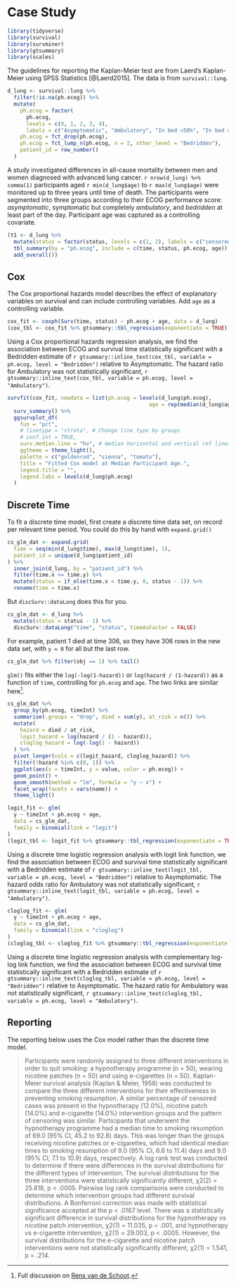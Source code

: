 # Case Study {#study}

```r
library(tidyverse)
library(survival)
library(survminer)
library(gtsummary)
library(scales)
```

The guidelines for reporting the Kaplan-Meier test are from Laerd's Kaplan-Meier using SPSS Statistics [@Laerd2015]. The data is from `survival::lung`. 

```r
d_lung <- survival::lung %>%
  filter(!is.na(ph.ecog)) %>%
  mutate(
    ph.ecog = factor(
      ph.ecog,
      levels = c(0, 1, 2, 3, 4),
      labels = c("Asymptomatic", "Ambulatory", "In bed <50%", "In bed >50%", "Bedridden")),
    ph.ecog = fct_drop(ph.ecog),
    ph.ecog = fct_lump_n(ph.ecog, n = 2, other_level = "Bedridden"),
    patient_id = row_number()
  )
```

A study investigated differences in all-cause mortality between men and women diagnosed with advanced lung cancer. `r nrow(d_lung) %>% comma(1)` participants aged `r min(d_lung$age)` to `r max(d_lung$age)` were monitored up to three years until time of death. The participants were segmented into three groups according to their ECOG performance score: *asymptomatic*, symptomatic but completely *ambulatory*, and *bedridden* at least part of the day. Participant age was captured as a controlling covariate.

```r
(t1 <- d_lung %>%
  mutate(status = factor(status, levels = c(1, 2), labels = c("censored", "died"))) %>%
  tbl_summary(by = "ph.ecog", include = c(time, status, ph.ecog, age)) %>%
  add_overall())
```

## Cox

The Cox proportional hazards model describes the effect of explanatory variables on survival and can include controlling variables. Add `age` as a controlling variable.

```r
cox_fit <- coxph(Surv(time, status) ~ ph.ecog + age, data = d_lung)
(cox_tbl <- cox_fit %>% gtsummary::tbl_regression(exponentiate = TRUE))
```

Using a Cox proportional hazards regression analysis, we find the association between ECOG and survival time statistically significant with a Bedridden estimate of `r gtsummary::inline_text(cox_tbl, variable = ph.ecog, level = "Bedridden")` relative to Asymptomatic. The hazard ratio for Ambulatory was not statistically significant, `r gtsummary::inline_text(cox_tbl, variable = ph.ecog, level = "Ambulatory")`.
 
```r
survfit(cox_fit, newdata = list(ph.ecog = levels(d_lung$ph.ecog),
                                             age = rep(median(d_lung$age), 3)), data = d_lung) %>%
  surv_summary() %>%
  ggsurvplot_df(
    fun = "pct",
    # linetype = "strata", # Change line type by groups
    # conf.int = TRUE,
    surv.median.line = "hv", # median horizontal and vertical ref lines
    ggtheme = theme_light(),
    palette = c("goldenrod", "sienna", "tomato"),
    title = "Fitted Cox model at Median Participant Age.",
    legend.title = "",
    legend.labs = levels(d_lung$ph.ecog)
  )
```

## Discrete Time

To fit a discrete time model, first create a discrete time data set, on record per relevant time period. You could do this by hand with `expand.grid()`

```r
cs_glm_dat <- expand.grid(
  time = seq(min(d_lung$time), max(d_lung$time), 1),
  patient_id = unique(d_lung$patient_id)
) %>%
  inner_join(d_lung, by = "patient_id") %>%
  filter(time.x <= time.y) %>%
  mutate(status = if_else(time.x < time.y, 0, status - 1)) %>%
  rename(time = time.x)
```

But `discSurv::dataLong` does this for you.

```r
cs_glm_dat <- d_lung %>% 
  mutate(status = status - 1) %>%
  discSurv::dataLong("time", "status", timeAsFactor = FALSE)
```

For example, patient 1 died at time 306, so they have 306 rows in the new data set, with `y = 0` for all but the last row.

```r
cs_glm_dat %>% filter(obj == 1) %>% tail()
```

`glm()` fits either the `log(-log(1-hazard))` or `log(hazard / (1-hazard))` as a function of `time`, controlling for `ph.ecog` and `age`. The two links are similar here^[Full discussion on [Rens van de Schoot](https://www.rensvandeschoot.com/tutorials/discrete-time-survival/).].

```r
cs_glm_dat %>%
  group_by(ph.ecog, timeInt) %>%
  summarise(.groups = "drop", died = sum(y), at_risk = n()) %>%
  mutate(
    hazard = died / at_risk,
    logit_hazard = log(hazard / (1 - hazard)),
    cloglog_hazard = log(-log(1 - hazard))
  ) %>%
  pivot_longer(cols = c(logit_hazard, cloglog_hazard)) %>%
  filter(!hazard %in% c(0, 1)) %>%
  ggplot(aes(x = timeInt, y = value, color = ph.ecog)) +
  geom_point() +
  geom_smooth(method = "lm", formula = "y ~ x") +
  facet_wrap(facets = vars(name)) +
  theme_light()
```

```r
logit_fit <- glm(
  y ~ timeInt + ph.ecog + age, 
  data = cs_glm_dat, 
  family = binomial(link = "logit")
)
(logit_tbl <- logit_fit %>% gtsummary::tbl_regression(exponentiate = TRUE))
```

Using a discrete time logistic regression analysis with logit link function, we find the association between ECOG and survival time statistically significant with a Bedridden estimate of `r gtsummary::inline_text(logit_tbl, variable = ph.ecog, level = "Bedridden")` relative to Asymptomatic. The hazard odds ratio for Ambulatory was not statistically significant, `r gtsummary::inline_text(logit_tbl, variable = ph.ecog, level = "Ambulatory")`.

```r
cloglog_fit <- glm(
  y ~ timeInt + ph.ecog + age, 
  data = cs_glm_dat, 
  family = binomial(link = "cloglog")
)
(cloglog_tbl <- cloglog_fit %>% gtsummary::tbl_regression(exponentiate = TRUE))
```

Using a discrete time logistic regression analysis with complementary log-log link function, we find the association between ECOG and survival time statistically significant with a Bedridden estimate of `r gtsummary::inline_text(cloglog_tbl, variable = ph.ecog, level = "Bedridden")` relative to Asymptomatic. The hazard ratio for Ambulatory was not statistically significant, `r gtsummary::inline_text(cloglog_tbl, variable = ph.ecog, level = "Ambulatory")`.

## Reporting

The reporting below uses the Cox model rather than the discrete time model.

> Participants were randomly assigned to three different interventions in order to quit smoking: a hypnotherapy programme (n = 50), wearing nicotine patches (n = 50) and using e-cigarettes (n = 50). Kaplan-Meier survival analysis (Kaplan & Meier, 1958) was conducted to compare the three different interventions for their effectiveness in preventing smoking resumption. A similar percentage of censored cases was present in the hypnotherapy (12.0%), nicotine patch (14.0%) and e-cigarette (14.0%) intervention groups and the pattern of censoring was similar. Participants that underwent the hypnotherapy programme had a median time to smoking resumption of 69.0 (95% CI, 45.2 to 92.8) days. This was longer than the groups receiving nicotine patches or e-cigarettes, which had identical median times to smoking resumption of 9.0 (95% CI, 6.6 to 11.4) days and 9.0 (95% CI, 7.1 to 10.9) days, respectively. A log rank test was conducted to determine if there were differences in the survival distributions for the different types of intervention. The survival distributions for the three interventions were statistically significantly different, χ2(2) = 25.818, p < .0005. Pairwise log rank comparisons were conducted to determine which intervention groups had different survival distributions. A Bonferroni correction was made with statistical significance accepted at the p < .0167 level. There was a statistically significant difference in survival distributions for the hypnotherapy vs nicotine patch intervention, χ2(1) = 11.035, p = .001, and hypnotherapy vs e-cigarette intervention, χ2(1) = 29.003, p < .0005. However, the survival distributions for the e-cigarette and nicotine patch interventions were not statistically significantly different, χ2(1) = 1.541, p = .214.
